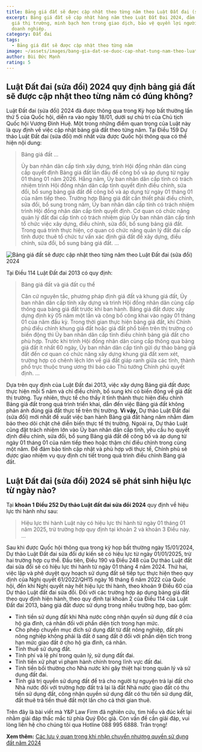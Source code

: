 ```yaml
---
title: Bảng giá đất sẽ được cập nhật theo từng năm theo Luật Đất đai (sửa đổi) 2024
excerpt: Bảng giá đất sẽ cập nhật hàng năm theo Luật Đất Đai 2024, đảm bảo sát
  giá thị trường, minh bạch hơn trong giao dịch, bảo vệ quyền lợi người dân và
  doanh nghiệp.
category: Đất đai
tags:
  - Bảng giá đất sẽ được cập nhật theo từng năm
image: ~/assets/images/bang-gia-dat-se-duoc-cap-nhat-tung-nam-theo-luat-dat-dai-sua-doi-nam-2024.jpg
author: Bùi Đức Mạnh
rating: 5
---
```

## Luật Đất đai (sửa đổi) 2024 quy định bảng giá đất sẽ được cập nhật theo từng năm có đúng không?

Luật Đất đai (sửa đổi) 2024 đã được thông qua trong Kỳ họp bất thường lần thứ 5 của Quốc hội, diễn ra vào ngày 18/01, dưới sự chủ trì của Chủ tịch Quốc hội Vương Đình Huệ. Một trong những điểm quan trọng của Luật này là quy định về việc cập nhật bảng giá đất theo từng năm.
Tại Điều 159 Dự thảo Luật Đất đai (sửa đổi) mới nhất vừa được Quốc hội thông qua có thể hiện nội dung:

> Bảng giá đất
> ...
>
> Ủy ban nhân dân cấp tỉnh xây dựng, trình Hội đồng nhân dân cùng cấp quyết định Bảng giá đất lần đầu để công bố và áp dụng từ ngày 01 tháng 01 năm 2026. Hằng năm, Ủy ban nhân dân cấp tỉnh có trách nhiệm trình Hội đồng nhân dân cấp tỉnh quyết định điều chỉnh, sửa đổi, bổ sung bảng giá đất để công bố và áp dụng từ ngày 01 tháng 01 của năm tiếp theo.
> Trường hợp Bảng giá đất cần thiết phải điều chỉnh, sửa đổi, bổ sung trong năm, Ủy ban nhân dân cấp tỉnh có trách nhiệm trình Hội đồng nhân dân cấp tỉnh quyết định.
> Cơ quan có chức năng quản lý đất đai cấp tỉnh có trách nhiệm giúp Ủy ban nhân dân cấp tỉnh tổ chức việc xây dựng, điều chỉnh, sửa đổi, bổ sung bảng giá đất. Trong quá trình thực hiện, cơ quan có chức năng quản lý đất đai cấp tỉnh được thuê tổ chức tư vấn xác định giá đất để xây dựng, điều chỉnh, sửa đổi, bổ sung bảng giá đất.
> ...

![Bảng giá đất sẽ được cập nhật theo từng năm theo Luật Đất đai (sửa đổi) 2024](~/assets/images/bang-gia-dat-duoc-cap-nhat-tung-nam-theo-luat-dat-dai-sua-doi-2024.jpg "Bảng giá đất sẽ được cập nhật theo từng năm theo Luật Đất đai (sửa đổi) 2024")

Tại Điều 114 Luật Đất đai 2013 có quy định:

> Bảng giá đất và giá đất cụ thể
>
> Căn cứ nguyên tắc, phương pháp định giá đất và khung giá đất, Ủy ban nhân dân cấp tỉnh xây dựng và trình Hội đồng nhân dân cùng cấp thông qua bảng giá đất trước khi ban hành. Bảng giá đất được xây dựng định kỳ 05 năm một lần và công bố công khai vào ngày 01 tháng 01 của năm đầu kỳ.
> Trong thời gian thực hiện bảng giá đất, khi Chính phủ điều chỉnh khung giá đất hoặc giá đất phổ biến trên thị trường có biến động thì Ủy ban nhân dân cấp tỉnh điều chỉnh bảng giá đất cho phù hợp.
> Trước khi trình Hội đồng nhân dân cùng cấp thông qua bảng giá đất ít nhất 60 ngày, Ủy ban nhân dân cấp tỉnh gửi dự thảo bảng giá đất đến cơ quan có chức năng xây dựng khung giá đất xem xét, trường hợp có chênh lệch lớn về giá đất giáp ranh giữa các tỉnh, thành phố trực thuộc trung ương thì báo cáo Thủ tướng Chính phủ quyết định.
> ...

Dựa trên quy định của Luật Đất đai 2013, việc xây dựng Bảng giá đất được thực hiện mỗi 5 năm và chỉ điều chỉnh, bổ sung khi có biến động về giá đất thị trường. Tuy nhiên, thực tế cho thấy ít tỉnh thành thực hiện điều chỉnh Bảng giá đất trong quá trình triển khai, dẫn đến việc Bảng giá đất không phản ánh đúng giá đất thực tế trên thị trường.
**Vì vậy,** Dự thảo Luật Đất đai (sửa đổi) mới nhất đề xuất việc ban hành Bảng giá đất hàng năm nhằm đảm bảo theo dõi chặt chẽ diễn biến thực tế thị trường. Ngoài ra, Dự thảo Luật cũng đặt trách nhiệm lớn vào Ủy ban nhân dân cấp tỉnh, yêu cầu họ quyết định điều chỉnh, sửa đổi, bổ sung Bảng giá đất để công bố và áp dụng từ ngày 01 tháng 01 của năm tiếp theo hoặc thậm chí điều chỉnh trong cùng một năm. Để đảm bảo tính cập nhật và phù hợp với thực tế, Chính phủ sẽ được giao nhiệm vụ quy định chi tiết trong quá trình điều chỉnh Bảng giá đất.

## Luật Đất đai (sửa đổi) 2024 sẽ phát sinh hiệu lực từ ngày nào?

Tại **khoản 1 Điều 252 Dự thảo Luật đất đai sửa đổi 2024** quy định về hiệu lực thi hành như sau:

> Hiệu lực thi hành
> Luật này có hiệu lực thi hành từ ngày 01 tháng 01 năm 2025, trừ trường hợp quy định tại khoản 2 và khoản 3 Điều này.
> ...

Sau khi được Quốc hội thông qua trong kỳ họp bất thường ngày 15/01/2024, Dự thảo Luật Đất đai sửa đổi dự kiến sẽ có hiệu lực từ ngày 01/01/2025, trừ hai trường hợp cụ thể. Đầu tiên, Điều 190 và Điều 248 của Dự thảo Luật đất đai sửa đổi sẽ có hiệu lực thi hành từ ngày 01 tháng 4 năm 2024. Thứ hai, việc lập và phê duyệt quy hoạch sử dụng đất sẽ tiếp tục thực hiện theo quy định của Nghị quyết 61/2022/QH15 ngày 16 tháng 6 năm 2022 của Quốc hội, đến khi Nghị quyết này hết hiệu lực thi hành, theo khoản 9 Điều 60 của Dự thảo Luật đất đai sửa đổi.
Đối với các trường hợp áp dụng bảng giá đất theo quy định hiện hành, theo quy định tại khoản 2 của Điều 114 của Luật Đất đai 2013, bảng giá đất được sử dụng trong nhiều trường hợp, bao gồm:

* Tính tiền sử dụng đất khi Nhà nước công nhận quyền sử dụng đất ở của hộ gia đình, cá nhân đối với phần diện tích trong hạn mức.
* Cho phép chuyển mục đích sử dụng đất từ đất nông nghiệp, đất phi nông nghiệp không phải là đất ở sang đất ở đối với phần diện tích trong hạn mức giao đất ở cho hộ gia đình, cá nhân.
* Tính thuế sử dụng đất.
* Tính phí và lệ phí trong quản lý, sử dụng đất đai.
* Tính tiền xử phạt vi phạm hành chính trong lĩnh vực đất đai.
* Tính tiền bồi thường cho Nhà nước khi gây thiệt hại trong quản lý và sử dụng đất đai.
* Tính giá trị quyền sử dụng đất để trả cho người tự nguyện trả lại đất cho Nhà nước đối với trường hợp đất trả lại là đất Nhà nước giao đất có thu tiền sử dụng đất, công nhận quyền sử dụng đất có thu tiền sử dụng đất, đất thuê trả tiền thuê đất một lần cho cả thời gian thuê.

Trên đây là bài viết mà Y&P Law Firm đã nghiên cứu, tìm hiểu và đúc kết lại nhằm giải đáp thắc mắc từ phía Quý Độc giả. Còn vấn đề cần giải đáp, vui lòng liên hệ cho chúng tôi qua Hotline 088 995 6888. Trân trọng!

**Xem thêm:** [Các lưu ý quan trọng khi nhận chuyển nhượng quyền sử dụng đất năm 2024](https://yplawfirm.vn/phap-ly/cac-luu-y-quan-trong-khi-nhan-chuyen-nhuong-quyen-su-dung-dat-nam-2024)
